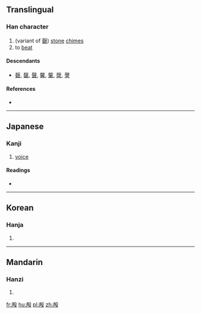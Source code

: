 ==Translingual==

===Han character===
{{Han char|rn=79|rad=殳|as=07|sn=11|four=|canj=土竹竹弓水 (GHHNE)|ids=⿰[[声]][[殳]]}}

# (variant of [[磬]]) [[stone]] [[chime]]s
# to [[beat]]

====Descendants====
* [[磬]], [[罄]], [[聲]], [[馨]], [[䡰]], [[漀]], [[謦]]

====References====
* {{Han ref|kx=0585.060|dkj=16633|dj=0977.250|hdz=32159.060|uh=6BB8|ud=27576}}

----

==Japanese==

===Kanji===
{{ja-kanji|grade=|rs=殳07}}

# [[voice]]

====Readings====
* {{ja-readings|on=[[けい]] (kei), [[きょう]] (kyō), [[こう]] (kō), [[せい]] (sei), [[しょう]] (shō)|kun=[[けい]] (kei), [[てき]] (teki), [[こえ]] (koe)}}

----

==Korean==

===Hanja===
{{ko-hanja|hangeul=성|eumhun=|rv=seong|mr=sŏng|y=seng}}

# {{defn|lang=ko|sort=殳07}}

----

==Mandarin==

===Hanzi===
{{cmn-hanzi|pin=[[qìng]] ([[qing4]])|wg=ch'ing<sup>4</sup>, sa<sup>4</sup>, shai<sup>4</sup>, she<sup>4</sup>}}

# {{defn|lang=cmn|sort=殳07}}

[[fr:殸]]
[[hu:殸]]
[[pl:殸]]
[[zh:殸]]